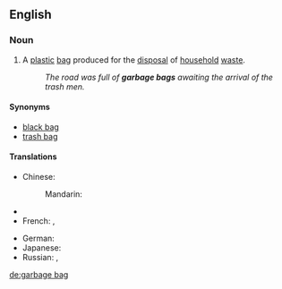 ==English==

===Noun===
{{en-noun|head=[[garbage]] [[bag]]}}

# {{context|US|lang=en}} A [[plastic]] [[bag]] produced for the [[disposal]] of [[household]] [[waste]].
#: ''The road was full of '''garbage bags''' awaiting the arrival of the trash men.''

====Synonyms====
* [[black bag]]
* [[trash bag]]

====Translations====
{{trans-top|plastic bag for the disposal of household waste}}
* Chinese:
*: Mandarin: {{t|cmn|垃圾袋|tr=lājīdài, lèsèdài|sc=Hani}}
* {{trreq|Finnish}}
* French: {{t|fr|sac poubelle|m}}, {{t|fr|sac à ordures|m}}
{{trans-mid}}
* German: {{t|de|Müllbeutel|m}}
* Japanese: {{t|ja|ごみ袋|tr=gomi-bukuro|sc=Jpan}}
* Russian: {{t-SOP|ru|[[мусорный]] [[мешок]]|m|tr=músornyj mešók|sc=Cyrl}}, {{t-SOP|ru|[[мешок]] [[для]] [[мусор|мусора]]|m|tr=mešók dlja músora|sc=Cyrl}}
{{trans-bottom}}

[[de:garbage bag]]